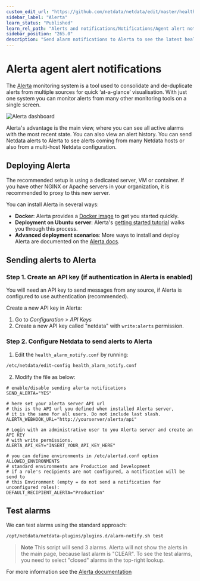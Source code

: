 ```yaml
---
custom_edit_url: "https://github.com/netdata/netdata/edit/master/health/notifications/alerta/README.md"
sidebar_label: "Alerta"
learn_status: "Published"
learn_rel_path: "Alerts and notifications/Notifications/Agent alert notifications"
sidebar_position: "265.0"
description: "Send alarm notifications to Alerta to see the latest health status updates from multiple nodes in a single interface."
---
```



# Alerta agent alert notifications

The [Alerta](https://alerta.io) monitoring system is a tool used to
consolidate and de-duplicate alerts from multiple sources for quick
‘at-a-glance’ visualisation. With just one system you can monitor
alerts from many other monitoring tools on a single screen.

![Alerta dashboard](https://docs.alerta.io/_images/alerta-screen-shot-3.png "Alerta dashboard showing several alerts.")

Alerta's advantage is the main view, where you can see all active alarms with the most recent state. You can also view an alert history. You can send Netdata alerts to Alerta to see alerts coming from many Netdata hosts or also from a multi-host
Netdata configuration. 

## Deploying Alerta

The recommended setup is using a dedicated server, VM or container. If you have other NGINX or Apache servers in your organization,
it is recommended to proxy to this new server.

You can install Alerta in several ways:
- **Docker**: Alerta provides a [Docker image](https://hub.docker.com/r/alerta/alerta-web/) to get you started quickly.
- **Deployment on Ubuntu server**: Alerta's [getting started tutorial](https://docs.alerta.io/gettingstarted/tutorial-1-deploy-alerta.html) walks you through this process. 
- **Advanced deployment scenarios**: More ways to install and deploy Alerta are documented on the [Alerta docs](http://docs.alerta.io/en/latest/deployment.html).

## Sending alerts to Alerta

### Step 1. Create an API key (if authentication in Alerta is enabled)

You will need an API key to send messages from any source, if
Alerta is configured to use authentication (recommended). 

Create a new API key in Alerta: 
1. Go to *Configuration* > *API Keys* 
2. Create a new API key called "netdata" with `write:alerts` permission.

### Step 2. Configure Netdata to send alerts to Alerta
1. Edit the `health_alarm_notify.conf` by running:
```sh
/etc/netdata/edit-config health_alarm_notify.conf
```

2. Modify the file as below:
```
# enable/disable sending alerta notifications
SEND_ALERTA="YES"

# here set your alerta server API url
# this is the API url you defined when installed Alerta server, 
# it is the same for all users. Do not include last slash.
ALERTA_WEBHOOK_URL="http://yourserver/alerta/api"

# Login with an administrative user to you Alerta server and create an API KEY
# with write permissions.
ALERTA_API_KEY="INSERT_YOUR_API_KEY_HERE"

# you can define environments in /etc/alertad.conf option ALLOWED_ENVIRONMENTS
# standard environments are Production and Development
# if a role's recipients are not configured, a notification will be send to
# this Environment (empty = do not send a notification for unconfigured roles):
DEFAULT_RECIPIENT_ALERTA="Production"
```

## Test alarms

We can test alarms using the standard approach:

```sh
/opt/netdata/netdata-plugins/plugins.d/alarm-notify.sh test
```

> **Note** This script will send 3 alarms. 
> Alerta will not show the alerts in the main page, because last alarm is "CLEAR".
> To see the test alarms, you need to select "closed" alarms in the top-right lookup. 

For more information see the [Alerta documentation](https://docs.alerta.io)



